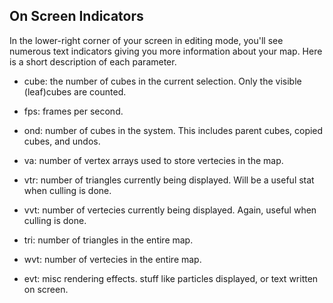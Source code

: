 == On Screen Indicators ==



In the lower-right corner of your screen in editing mode, you'll see numerous text indicators giving you more information about your map. Here is a short description of each parameter. 

* cube: the number of cubes in the current selection. Only the visible (leaf)cubes are counted.

* fps: frames per second.

* ond: number of cubes in the system. This includes parent cubes, copied cubes, and undos.

* va: number of vertex arrays used to store vertecies in the map.

* vtr: number of triangles currently being displayed. Will be a useful stat when culling is done.

* vvt: number of vertecies currently being displayed. Again, useful when culling is done.

* tri: number of triangles in the entire map.

* wvt: number of vertecies in the entire map.

* evt: misc rendering effects. stuff like particles displayed, or text written on screen.
